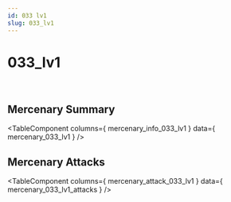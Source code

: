 ```yaml
---
id: 033 lv1
slug: 033_lv1
---
```



# 033_lv1

<div style = {{ display: "flex" }}>
    <Image img={require('@site/static/img/mercenaries/illust/thum_char_view_n_033.jpg')}/>
    <Image img={require('@site/static/img/mercenaries/illust/thum_char_view_o_033.jpg')}/>
</div>

## Mercenary Summary

<TableComponent
  columns={ mercenary_info_033_lv1 }
  data={ mercenary_033_lv1 }
/>

## Mercenary Attacks

<TableComponent
  columns={ mercenary_attack_033_lv1 }
  data={ mercenary_033_lv1_attacks }
/>
